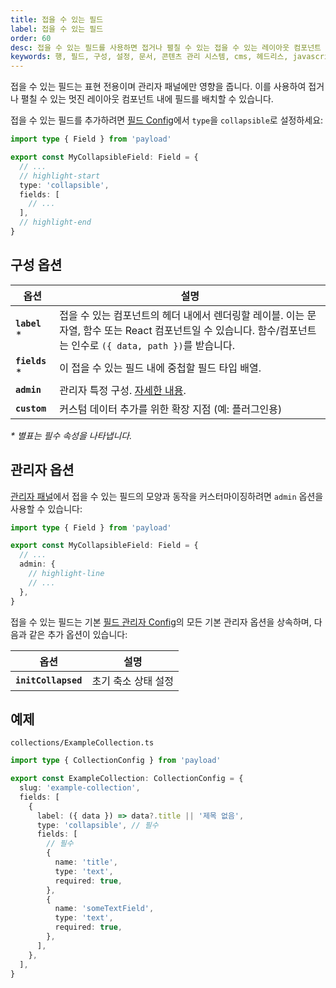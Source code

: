 ```yaml
---
title: 접을 수 있는 필드
label: 접을 수 있는 필드
order: 60
desc: 접을 수 있는 필드를 사용하면 접거나 펼칠 수 있는 접을 수 있는 레이아웃 컴포넌트 내에 필드를 배치할 수 있습니다.
keywords: 행, 필드, 구성, 설정, 문서, 콘텐츠 관리 시스템, cms, 헤드리스, javascript, node, react, nextjs
---
```


접을 수 있는 필드는 표현 전용이며 관리자 패널에만 영향을 줍니다. 이를 사용하여 접거나 펼칠 수 있는 멋진 레이아웃 컴포넌트 내에 필드를 배치할 수 있습니다.

<LightDarkImage
  srcLight="https://payloadcms.com/images/docs/fields/collapsible.png"
  srcDark="https://payloadcms.com/images/docs/fields/collapsible-dark.png"
  alt="Payload 관리자 패널의 접을 수 있는 필드를 보여줍니다"
  caption="접을 수 있는 필드의 관리자 패널 스크린샷"
/>

접을 수 있는 필드를 추가하려면 [필드 Config](./overview)에서 `type`을 `collapsible`로 설정하세요:

```ts
import type { Field } from 'payload'

export const MyCollapsibleField: Field = {
  // ...
  // highlight-start
  type: 'collapsible',
  fields: [
    // ...
  ],
  // highlight-end
}
```

## 구성 옵션

| 옵션            | 설명                                                                                                                                                                              |
| --------------- | --------------------------------------------------------------------------------------------------------------------------------------------------------------------------------- |
| **`label`** \*  | 접을 수 있는 컴포넌트의 헤더 내에서 렌더링할 레이블. 이는 문자열, 함수 또는 React 컴포넌트일 수 있습니다. 함수/컴포넌트는 인수로 `({ data, path })`를 받습니다.                       |
| **`fields`** \* | 이 접을 수 있는 필드 내에 중첩할 필드 타입 배열.                                                                                                                                   |
| **`admin`**     | 관리자 특정 구성. [자세한 내용](#admin-options).                                                                                                                                  |
| **`custom`**    | 커스텀 데이터 추가를 위한 확장 지점 (예: 플러그인용)                                                                                                                               |

_\* 별표는 필수 속성을 나타냅니다._

## 관리자 옵션

[관리자 패널](../admin/overview)에서 접을 수 있는 필드의 모양과 동작을 커스터마이징하려면 `admin` 옵션을 사용할 수 있습니다:

```ts
import type { Field } from 'payload'

export const MyCollapsibleField: Field = {
  // ...
  admin: {
    // highlight-line
    // ...
  },
}
```

접을 수 있는 필드는 기본 [필드 관리자 Config](./overview#admin-options)의 모든 기본 관리자 옵션을 상속하며, 다음과 같은 추가 옵션이 있습니다:

| 옵션                | 설명                     |
| ------------------- | ------------------------ |
| **`initCollapsed`** | 초기 축소 상태 설정      |

## 예제

`collections/ExampleCollection.ts`

```ts
import type { CollectionConfig } from 'payload'

export const ExampleCollection: CollectionConfig = {
  slug: 'example-collection',
  fields: [
    {
      label: ({ data }) => data?.title || '제목 없음',
      type: 'collapsible', // 필수
      fields: [
        // 필수
        {
          name: 'title',
          type: 'text',
          required: true,
        },
        {
          name: 'someTextField',
          type: 'text',
          required: true,
        },
      ],
    },
  ],
}
```